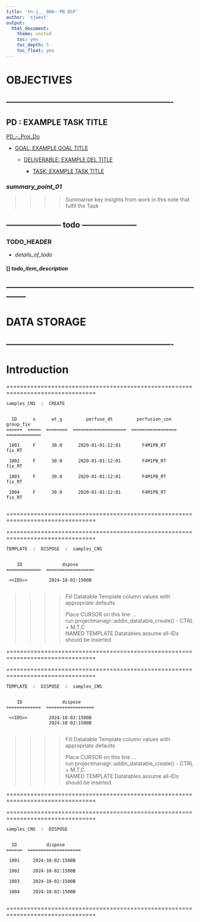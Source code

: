 ```yaml
---
title: 'tn-j___006~ PN DSP'
author: 'sjwest'
output:
  html_document:
    theme: united
    toc: yes
    toc_depth: 5
    toc_float: yes
---
```




# OBJECTIVES



----------------------------------------------------------------
----------------------------------------------------------------



## PD : EXAMPLE TASK TITLE


[PD_--_Proj_Do](../../PD_--_Proj_Do.Rmd)


* [GOAL: EXAMPLE GOAL TITLE](../../PD_--_Proj_Do.Rmd#goal-example-goal-title)

    + [DELIVERABLE: EXAMPLE DEL TITLE](../../PD_--_Proj_Do.Rmd#deliverable-example-del-title)

        - [TASK: EXAMPLE TASK TITLE](../../PD_--_Proj_Do.Rmd#task-example-task-title)



### _summary_point_01_

>>>>
>>>> Summarise key insights from work in this note that fulfil the Task
>>>>



--------------------- todo ---------------------
------------------------------------------------


### TODO_HEADER


* _details_of_todo_



#### [] _todo_item_description_



--------------------------------------------------------------------------------
--------------------------------------------------------------------------------



# DATA STORAGE


----------------------------------------------------------------
----------------------------------------------------------------



# Introduction



+===============================================================================


    samples_CNS  :  CREATE


      ID      x      wt_g         perfuse_dt         perfusion_con      group_fix    
    ======  =====  ========  ====================  =================  =============  

     1001     F      30.0      2020-01-01:12:01        F4M1PB_RT          fix_RT     
                                                                                     
     1002     F      30.0      2020-01-01:12:01        F4M1PB_RT          fix_RT     
                                                                                     
     1003     F      30.0      2020-01-01:12:01        F4M1PB_RT          fix_RT     
                                                                                     
     1004     F      30.0      2020-01-01:12:01        F4M1PB_RT          fix_RT     
                                                                                     

+===============================================================================

+===============================================================================


    TEMPLATE  :  DISPOSE  :  samples_CNS


        ID               dspose            
    =============  ==================      

     <<IDS>>        2024-10-02:1500B       
                                           
>>>>                                                                       
>>>> Fill Datatable Template column values with appropriate defaults       
>>>>                                                                       
>>>> Place CURSOR on this line ...                                         
>>>>   run projectmanagr::addin_datatable_create() - CTRL + M,T,C          
>>>>     NAMED TEMPLATE Datatables assume all-IDs should be inserted       
>>>>                                                                       

+===============================================================================


+===============================================================================


    TEMPLATE  :  DISPOSE  :  samples_CNS


        ID               dispose           
    =============  ==================      

     <<IDS>>        2024-10-02:1500B       
                    2024-10-02:1500B       
                                           
>>>>                                                                       
>>>> Fill Datatable Template column values with appropriate defaults       
>>>>                                                                       
>>>> Place CURSOR on this line ...                                         
>>>>   run projectmanagr::addin_datatable_create() - CTRL + M,T,C          
>>>>     NAMED TEMPLATE Datatables assume all-IDs should be inserted       
>>>>                                                                       

+===============================================================================


+===============================================================================


    samples_CNS  :  DISPOSE


      ID           dispose        
    ======  ====================  

     1001     2024-10-02:1500B    
                                  
     1002     2024-10-02:1500B    
                                  
     1003     2024-10-02:1500B    
                                  
     1004     2024-10-02:1500B    
                                  

+===============================================================================































